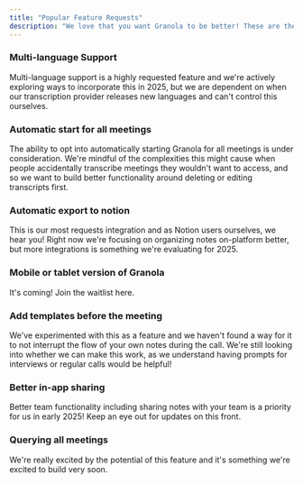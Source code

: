 ```yaml
---
title: "Popular Feature Requests"
description: "We love that you want Granola to be better! These are the most requested features and the answer we'd give you if you emailed us about them. "
---
```


### &#xA;&#xA;Multi-language Support

Multi-language support is a highly requested feature and we're actively exploring ways to incorporate this in 2025, but we are dependent on when our transcription provider releases new languages and can't control this ourselves.&#x20;

### Automatic start for all meetings

The ability to opt into automatically starting Granola for all meetings is under consideration. We're mindful of the complexities this might cause when people accidentally transcribe meetings they wouldn't want to access, and so we want to build better functionality around deleting or editing transcripts first.&#x20;

### Automatic export to notion

This is our most requests integration and as Notion users ourselves, we hear you! Right now we're focusing on organizing notes on-platform better, but more integrations is something we're evaluating for 2025.&#x20;

### Mobile or tablet version of Granola

It's coming! Join the waitlist here.&#x20;

### **Add templates before the meeting**

We've experimented with this as a feature and we haven't found a way for it to not interrupt the flow of your own notes during the call. We're still looking into whether we can make this work, as we understand having prompts for interviews or regular calls would be helpful!

### Better in-app sharing

Better team functionality including sharing notes with your team is a priority for us in early 2025! Keep an eye out for updates on this front.&#x20;

### Querying all meetings

We're really excited by the potential of this feature and it's something we're excited to build very soon.&#x20;